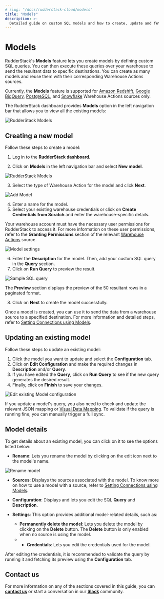 ```yaml
---
# slug: "/docs/rudderstack-cloud/models"
title: "Models"
description: >-
  Detailed guide on custom SQL models and how to create, update and fetch their details in RudderStack dashboard.
---
```


# Models

RudderStack's **Models** feature lets you create models by defining custom SQL queries. You can then execute these queries over your warehouse to send the resultant data to specific destinations. You can create as many models and reuse them with their corresponding Warehouse Actions sources.

<div class="infoBlock">

Currently, the <strong>Models</strong> feature is supported for <a href="https://www.rudderstack.com/docs/warehouse-actions/amazon-redshift/">Amazon Redshift</a>, <a href="https://www.rudderstack.com/docs/warehouse-actions/google-bigquery/">Google BigQuery</a>, <a href="https://www.rudderstack.com/docs/warehouse-actions/postgresql/">PostgreSQL</a>, and <a href="https://www.rudderstack.com/docs/warehouse-actions/snowflake/">Snowflake</a> Warehouse Actions sources only.
</div>

The RudderStack dashboard provides **Models** option in the left navigation bar that allows you to view all the existing models:

<img src="../assets/warehouse-actions-sources/models-view-dashboard.png" alt="RudderStack Models" />

## Creating a new model

Follow these steps to create a model:

1. Log in to the **RudderStack dashboard**.

2. Click on **Models** in the left navigation bar and select **New model**.

<img src="../assets/warehouse-actions-sources/models-dashboard.png" alt="RudderStack Models"/>

3. Select the type of Warehouse Action for the model and click **Next**.

<img src="../assets/warehouse-actions-sources/select-source-model.png" alt="Add Model"/>

4. Enter a name for the model.
5. Select your existing warehouse credentials or click on **Create Credentials from Scratch** and enter the warehouse-specific details.
 
<div class="infoBlock">

Your warehouse account must have the necessary user permissions for RudderStack to access it. For more information on these user permissions, refer to the <strong>Granting Permissions</strong> section of the relevant <a href="https://www.rudderstack.com/docs/warehouse-actions/">Warehouse Actions</a> source.
  
</div>

<img src="../assets/warehouse-actions-sources/model-settings.png" alt="Model settings" />

6. Enter the **Description** for the model. Then, add your custom SQL query in the **Query** section. 
7. Click on **Run Query** to preview the result.

<img src="../assets/warehouse-actions-sources/sample-sql-query.png" alt="Sample SQL query" />

<div class="infoBlock">

The <strong>Preview</strong> section displays the preview of the 50 resultant rows in a paginated format.
</div>

8. Click on **Next** to create the model successfully.

<div class="infoBlock">
Once a model is created, you can use it to send the data from a warehouse source to a specified destination. For more information and detailed steps, refer to <a href="https://www.rudderstack.com/docs/warehouse-actions/setting-connections-using-models/">Setting Connections using Models</a>.
</div>

## Updating an existing model

Follow these steps to update an existing model:

1. Click the model you want to update and select the **Configuration** tab.
2. Click on **Edit Configuration** and make the required changes in  **Description** and/or **Query**.
3. If you have edited the **Query**, click on **Run Query** to see if the new query generates the desired result.
4. Finally, click on **Finish** to save your changes.

<img src="../assets/warehouse-actions-sources/edit-model-configuration.png" alt="Edit existing Model configuration" />

<div class="infoBlock">
  
If you update a model's query, you also need to check and update the relevant JSON mapping or <a href="https://www.rudderstack.com/docs/warehouse-actions/visual-data-mapper/">Visual Data Mapping</a>. To validate if the query is running fine, you can manually trigger a full sync.
</div>

## Model details

To get details about an existing model, you can click on it to see the options listed below:

- **Rename**: Lets you rename the model by clicking on the edit icon next to the model's name.

<img src="../assets/warehouse-actions-sources/model-rename.png" alt="Rename model" />

- **Sources**: Displays the sources associated with the model. To know more on how to use a model with a source, refer to [Setting Connections using Models](https://www.rudderstack.com/docs/warehouse-actions/setting-connections-using-models/).

- **Configuration**: Displays and lets you edit the SQL **Query** and **Description**.

- **Settings**: This option provides additional model-related details, such as:

   - **Permanently delete the model**: Lets you delete the model by clicking on the **Delete** button. The **Delete** button is only enabled when no source is using the model.
   - - **Credentials**: Lets you edit the credentials used for the model.

<div class="infoBlock">

After editing the credentials, it is recommended to validate the query by running it and fetching its preview using the <strong>Configuration</strong> tab.
</div>

## Contact us

For more information on any of the sections covered in this guide, you can [**contact us**](mailto:%20docs@rudderstack.com) or start a conversation in our [**Slack**](https://rudderstack.com/join-rudderstack-slack-community) community.

